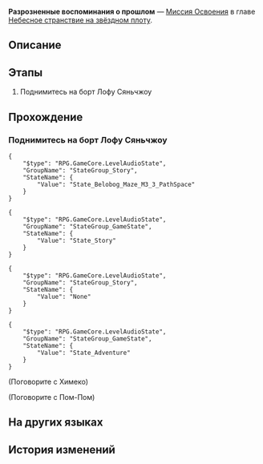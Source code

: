 {{Дополнить|Диалоги.}}
{{Миссия Инфобокс
|id              = 1020400
|Название        = 
|Изображение     = Миссия Освоения Разрозненные воспоминания о прошлом.png
|Тип             = Миссия Освоения
|События         = 
|Глава           = Небесное странствие на звёздном плоту
|Условия         = 
|Персонажи       = Первопроходец; Пом-Пом; Химеко
|СтартЛокация    = [[Лофу Сяньчжоу]] — [[Общий вагон]]
|Локации         = Общий вагон
|Предыдущая      = 
|Следующая       = 
|Награды         = 
}}
'''Разрозненные воспоминания о прошлом''' — [[Миссия Освоения]] в главе [[Небесное странствие на звёздном плоту]].

==Описание==
{{Описание|<!--официальное описание из Перекрёстка судеб-->}}

==Этапы==
# Поднимитесь на борт Лофу Сяньчжоу

==Прохождение==
{{Дополнить}}


===Поднимитесь на борт Лофу Сяньчжоу===
{{Описание миссии|локация=Общий вагон|Когда вы переводите взгляд с экспресса на дом, в который никогда не сможете вернуться, вы вспоминаете время, когда перспектива увидеть Нефритовые врата Лофу казалась совершенно невероятной.<br />Когда вы просматриваете видео, отправленное Кафкой, вы понимаете, что в её приглашении таится смертельная опасность - её спутник, человек по имени Блэйд, ваш давний враг.<br />Вы решаете нарушить запрет и вновь ступить на Лофу.}}
{{Диалог Начало}}
<pre>{
	"$type": "RPG.GameCore.LevelAudioState",
	"GroupName": "StateGroup_Story",
	"StateName": {
		"Value": "State_Belobog_Maze_M3_3_PathSpace"
	}
}</pre>
<pre>{
	"$type": "RPG.GameCore.LevelAudioState",
	"GroupName": "StateGroup_GameState",
	"StateName": {
		"Value": "State_Story"
	}
}</pre>
:{{tx}}
<pre>{
	"$type": "RPG.GameCore.LevelAudioState",
	"GroupName": "StateGroup_Story",
	"StateName": {
		"Value": "None"
	}
}</pre>
<pre>{
	"$type": "RPG.GameCore.LevelAudioState",
	"GroupName": "StateGroup_GameState",
	"StateName": {
		"Value": "State_Adventure"
	}
}</pre>

;(Поговорите с Химеко)
<!--Unknown TalkSentence: 100001301-->

;(Поговорите с Пом-Пом)
<!--Unknown TalkSentence: 100001310-->
{{Диалог Конец}}

==На других языках==
{{На других языках
|en   = Scattered Memories of Hooded Past
|zhs  = 旧影婆娑，追思错落
|zht  = 舊影婆娑，追思錯落
|ja   = 絶えぬ影、錯綜する追思
|ko   = 아른거리는 과거, 흩어진 기억
|es   = Recuerdos difusos entre las sombras del pasado
|fr   = Souvenirs éparpillés d'un passé dissimulé
|ru   = Разрозненные воспоминания о прошлом
|th   = เงาแห่งอดีตว่ายวน หวนนึกถึงความทรงจำที่พัดกระจาย
|vi   = Hình Bóng Xưa Cũ, Hồi Tưởng Đan Xen
|de   = Zerstreute Erinnerungen an die verhüllte Vergangenheit
|id   = Kenangan Masa Lalu yang Tersebar
|pt   = Memórias Dispersas de um Passado Obscuro
}}

==История изменений==
{{История изменений|2.7}}

